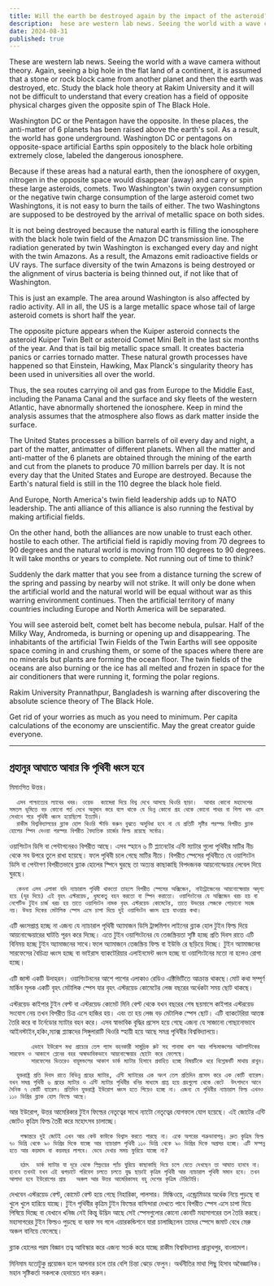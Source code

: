 ```yaml
---
title: Will the earth be destroyed again by the impact of the asteroid? Solved Answer
description:  hese are western lab news. Seeing the world with a wave camera without theory.  Again, seeing a big hole in the flat land of a continent, it is assumed that a stone or rock block came from another planet and then the earth was destroyed, etc.
date: 2024-08-31
published: true
---
```


These are western lab news. Seeing the world with a wave camera without theory.  Again, seeing a big hole in the flat land of a continent, it is assumed that a stone or rock block came from another planet and then the earth was destroyed, etc.
           Study the black hole theory at Rakim University and it will not be difficult to understand that every creation has a field of opposite physical charges given the opposite spin of The Black Hole.

Washington DC or the Pentagon have the opposite. In these places, the anti-matter of 6 planets has been raised above the earth's soil. As a result, the world has gone underground. Washington DC or pentagons on opposite-space artificial  Earths spin oppositely to the black hole orbiting extremely close, labeled the dangerous ionosphere.

Because if these areas had a natural earth, then the ionosphere of oxygen, nitrogen in the opposite space would disappear (away) and carry or spin these large asteroids, comets. Two Washington's twin oxygen consumption or the negative twin charge consumption of the large asteroid comet two Washingtons, it is not easy to burn the tails of either. The two Washingtons are supposed to be destroyed by the arrival of metallic space on both sides.

It is not being destroyed because the natural earth is filling the ionosphere with the black hole twin field of the Amazon DC transmission line. The radiation generated by twin Washington is exchanged every day and night with the twin Amazons. As a result, the Amazons emit radioactive fields or UV rays. The surface diversity of the twin Amazons is being destroyed or the alignment of virus bacteria is being thinned out, if not like that of Washington.

This is just an example. The area around Washington is also affected by radio activity. All in all, the US is a large metallic space whose tail of large asteroid comets is short half the year.

The opposite picture appears when the Kuiper asteroid connects the asteroid Kuiper Twin Belt or asteroid Comet Mini Belt in the last six months of the year. And that is tail big metallic space small. It creates bacteria panics or carries tornado matter. These natural growth processes have happened so that Einstein, Hawking, Max Planck's  singularity theory has been used in universities all over the world.

Thus, the sea routes carrying oil and gas from Europe to the Middle East, including the Panama Canal and the surface and sky fleets of the western Atlantic, have abnormally shortened the ionosphere.
          Keep in mind the analysis assumes that the atmosphere also flows as dark matter inside the surface.

The United States processes a billion barrels of oil every day and night, a part of the matter, antimatter of different planets. When all the matter and anti-matter of the 6 planets are obtained through the mining of the earth and cut from the planets to produce 70 million barrels per day. It is not every day that the United States and Europe are destroyed. Because the Earth's natural field is still in the 110 degree the black hole field.

And Europe, North America's twin field leadership adds up to NATO leadership. The anti alliance of this alliance is also running the festival by making artificial fields.

On the other hand, both the alliances are now unable to trust each other. hostile to each other. The artificial field is rapidly moving from 70 degrees to 90 degrees and the natural world is moving from 110 degrees to 90 degrees. It will take months or years to complete. Not running out of time to think?

Suddenly the dark matter that you see from a distance turning the screw of the spring and passing by nearby will not strike. It will only be done when the artificial world and the natural world will be equal without war as this warring environment continues. Then the artificial territory of many countries including Europe and North America will be separated.

You will see asteroid belt, comet belt has become nebula, pulsar. Half of the Milky Way, Andromeda, is burning or opening up and disappearing. The inhabitants of the artificial Twin Fields of the Twin Earths will see opposite space coming in and crushing them, or some of the spaces where there are no minerals but plants are forming the ocean floor. The twin fields of the oceans are also burning or the ice has all melted and frozen in space for the air conditioners that were running it, forming the polar regions.

Rakim University Prannathpur, Bangladesh is warning after discovering the absolute science theory of The Black Hole.

Get rid of your worries as much as you need to minimum. Per capita calculations of the economy are unscientific.
May the great creator guide everyone.

---

## গ্রহানুর আঘাতে আবার কি পৃথিবী ধ্বংস হবে

মিমাংসিত উত্তর।

      এসব পাশ্চাত‍্যের ল‍্যাবের খবর। ওয়েভ  ক‍্যামেরা দিয়ে বিশ্ব দেখে আসছে থিওরি ছাড়া।  আবার কোনো মহাদেশের সমতল ভূমিতে বড় কোনো গর্ত দেখে অনুমান করে বলে থাকে যে ভিন্ন কোনো গ্রহ থেকে কোনো পাথর বা শিলা খন্ড এসে সেখানে পরে পৃথিবী ধ্বংস হয়েছিলো ইত‍্যাদি।
      রাকীম বিশ্ববিদ্যালয়ের ব্ল‍্যাক হোল থিওরি স্টাডি করুন বুঝতে অসুবিধা হবে না যে প্রতিটি সৃষ্টির পরস্পর বিপরীত ব্ল‍্যাক হোলের স্পিন দেওয়া পরস্পর বিপরীত বৈদ‍্যতিক চার্জের ফিল্ড রয়েছে সর্বোত্র।

ওয়াশিংটন ডিসি বা পেন্টাগনেরও বিপরীত আছে। এসব স্হানে ৬ টি প্ল‍্যানেটের এন্টি ম‍্যাটার গুলো পৃথিবীর মাটির নীচ থেকে সব উপরে তুলে রাখা হয়েছে। ফলে পৃথিবী চলে গেছে মাটির নীচে। বিপরীত স্পেসের পৃথিবীতে যে ওয়াশিংটন ডিসি বা পেন্টাগণ বিপরীতভাবে ব্ল‍্যাক হোলের স্পিনে ঘুরছে তা অত‍্যন্ত কাছাকাছি বিপদজনক আয়নোস্ফেয়ার লেবেল দিয়ে ঘুরছে।

      কেননা এসব এলাকা যদি ন‍্যাচারাল পৃথিবী থাকতো তাহলে বিপরীত স্পেসের অক্সিজেন, নাইট্রোজেনের আয়নোস্ফেয়ার অদৃশ‍্য হয়ে (দূর দিয়ে) এই বৃহৎ এস্টরয়েড, ধূমকেতু বহন করতো বা স্পিন করাতো। ওয়াশিংটনের যে অক্সিজেন খরচ হয় বা নেগেটিভ টুইন চার্জ খরচ হয় তাতে ওয়াশিংটন নামক বৃহৎ এস্টরয়েড কোমেটের, তাতে উভয়ের লেজকে পোড়ানো সহজ নয়। উভয় দিকের মেটালিক স্পেস এসে চাপা দিয়ে দুই ওয়াশিংটন ধ্বংস হয়ে যাওয়ার কথা।
এটি ধ্বংসপ্রাপ্ত হচ্ছে না এজন‍্য যে ন‍্যাচারাল পৃথিবী অ‍্যামাজন ডিসি ট্রান্সমিশন লাইনের ব্ল‍্যাক হোল টুইন ফিল্ড দিয়ে আয়নোস্ফেয়ারের ঘাটতি পূরন করে দিচ্ছে। এতে টুইন ওয়াশিংটনের যে তেজস্ক্রিয়তা সৃষ্টি হচ্ছে প্রতি দিবস রাতে এটি বিনিময় হচ্ছে টুইন অ‍্যামাজনের সাথে।ফলে অ‍্যামাজনে তেজস্ক্রিয় ফিল্ড বা ইউভি রে ছড়িয়ে দিচ্ছে। টুইন অ‍্যামাজনের সারফেসের বৈচিত্র্য ধ্বংস হচ্ছে বা ভাইরাস ব‍্যাকটেরিয়ার এলাইনমেন্ট ধ্বংস হচ্ছে যা ওয়াশিংটনের মতো না হলেও রোগা হচ্ছে।

এটি জাস্ট একটি উদাহরন। ওয়াশিংটননের আশে পাশের এলাকাও রেডিও এক্টিভিটিতে আক্রান্ত থাকছে।মোট কথা সম্পূর্ণ মার্কিন মূলক একটি বৃহৎ মেটালিক স্পেস যার বৃহৎ এস্টরয়েড কোমেটের লেজ বছরের অর্ধেকটা সময়  ছোট থাকছে।

এস্টরয়েড কাইপার টুইন বেল্ট বা এস্টরয়েড কোমেট মিনি বেল্ট থেকে যখন বছরের শেষ ছয়মাসে কাইপার এস্টরয়েড সংযোগ নেয় তখন বিপরীত চিত্র এসে হাজির হয়। এবং তা হয় লেজ বড় মেটালিক স্পেস ছোট। এটি ব‍্যাকটেরিয়া আতঙ্ক তৈরি করে বা  টর্নেডোর ম‍্যাটার বহন করে। এসব স্বাভাবিক বৃদ্ধির প্রসেস হয়ে গেছে এজন‍্য যে সাজানো গোছানোভাবে আইনস্টাইন,হকিং,ম‍্যাক্স প্ল‍্যাঙ্কদের সিঙ্গুলারাটি থিওরি স্হায়ী হয়ে আছে সমগ্র পৃথিবীর বিশ্ববিদ্যালয়ে।

          এভাবে ইউরোপ মধ‍্য প্রাচ‍্যের তেল গ‍্যাস বহনকারী সামুদ্রিক রুট সহ পানামা খাল আর পশ্চিমাঞ্চলের আটলান্টিকের সারফেস ও আকাশে প্লেনের বহর অস্বাভাবিকভাবে আয়নোস্ফেয়ার ছোটো করে ফেলেছে।
          সারফেসের ভিতরেও বায়ুমন্ডলের আকাশ ডার্ক ম‍্যাটার হিসাবে প্রবাহিত হচ্ছে বিষয়টিকে ধরে বিশ্লেষনটি মাথায় রাখুন।

      যুক্তরাষ্ট্র প্রতি দিবস রাতে বিভিন্ন গ্রহের ম‍্যাটার, এন্টি ম‍্যাটারের এক অংশ তেল প্রতিদিন প্রসেস করে এক কোটি ব‍্যারেল। যখন সমগ্র পৃথিবী ৬ গ্রহের ম‍্যাটার ও এন্টি ম‍্যাটার পৃথিবীর খনির মাধ‍্যমে প্রাপ্ত হয়ে গ্রহগুলো থেকে কেটে  উৎপাদনে আনে দৈনিক ৭ কোটি ব‍্যারেল। প্রতিদিন যুক্তরাষ্ট্র ইউরোপ ধ্বংস হতে গিয়েও হচ্ছে না। এজন‍্য যে পৃথিবীর ন‍্যাচারাল ফিল্ড এখনও ১১০ ডিগ্রির ব্ল‍্যাক হোল ফিল্ডে আছে।
আর ইউরোপ, উত্তর আমেরিকার টুইন ফিল্ডের  নেতৃত্বের সাথে ন‍্যাটো নেতৃত্বের যোগফলে যোগ হয়েছে। এই জোটের এন্টি জোটও কৃত্রিম ফিল্ড  তৈরী করে মহোৎসব চালাচ্ছে।

       পক্ষান্তরে দুই জোটই এখন আর কেউ কাউকে বিশ্বাস করতে পারছে না। একে অপরের শত্রুভাবাপন্ন। দ্রুত কৃত্রিম ফিল্ড ৭০ ডিগ্রি থেকে ৯০ ডিগ্রির দিকে যাচ্ছে আর ন‍্যাচারাল পৃথিবী ১১০ ডিগ্রি থেকে ৯০ ডিগ্রির দিকে অগ্রসর হচ্ছে। এটি সম্পন্ন হতে আর কয়মাস বা কয়বছর লাগবে। ভেবে দেখার সময় ফুরিয়ে যাচ্ছে না?

       হঠাৎ  ডার্ক ম‍্যাটার যা দূরে থেকে স্প্রিংয়ের প‍্যাঁচ ঘুরিয়ে কাছাকাছি দিয়ে চলে যেতে দেখছেন তা আঘাত হানবে না। হানবে তখনই যখন এই ঝগড়াটে পরিবেশ চলতে চলতে যুদ্ধ ছাড়াই কৃত্রিম পৃথিবী আর ন‍্যাচারাল পৃথিবী সমান হবে। তখন আলাদা হবে ইউরোপের প্রায়   অঞ্চল আর উত্তর আমেরিকাসহ বহু দেশের কৃত্রিম টেরিটোরি।

দেখবেন এস্টরয়েড বেল্ট, কোমেট বেল্ট হয়ে গেছে নিহারিকা, পালসার। মিল্কিওয়ে, এন্ড্রোমিডার  অর্ধেক নিয়ে পুড়ছে বা খুলে খুলে হারিয়ে যাচ্ছে। টুইন পৃথিবীর কৃত্রিম টুইন ফিল্ডের বাসিন্দারা দেখতে পাবে  বিপরীত স্পেস এসে চাপা দিয়ে পিষিয়ে দিচ্ছে বা যেখানে খনিজ নেই কিন্তু উদ্ভিদ আছে সেই স্পেসগুলোর কোনো কোনটি মহাসাগরের তল তৈরি করছে। মহাসাগরের টুইন ফিল্ডও পুড়ছে বা বরফ সব গলে এয়ারকন্ডিশনে যারা চালাচ্ছিলেন তাদের স্পেসে জমাট বেধে মেরু অঞ্চল বানিয়ে ফেলেছে।

ব্ল‍্যাক হোলের পরম বিজ্ঞান তত্ব আবিস্কার করে এজন‍্য  সতর্ক করে যাচ্ছে রাকীম বিশ্ববিদ্যালয় প্রান্নাথপুর, বাংলাদেশ।

মিনিমাম যতোটুকু প্রয়োজন হলে আপনার চলে তার বেশি চিন্তা ঝেড়ে ফেলুন। অর্থনীতির মাথা পিছু হিসাব অবৈজ্ঞানিক।
মহান সৃষ্টিকর্তা সকলকে হেদায়েত দান করুন।
